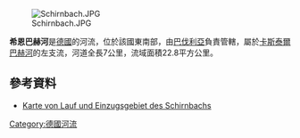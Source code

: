 {{Coord|49|47|17.55|N|10|17|46.01|E|display=title}}

[[Image:Schirnbach.JPG|right]]

'''希恩巴赫河'''是[[德國|德國]]的河流，位於該國東南部，由[[巴伐利亞|巴伐利亞]]負責管轄，屬於[[卡斯泰爾巴赫河|卡斯泰爾巴赫河]]的左支流，河道全長7公里，流域面積22.8平方公里。

==參考資料==
* [https://geoportal.bayern.de/bayernatlas/?bgLayer=tk&X=5516258.58&Y=4380221.06&zoom=9&lang=de&topic=ba&catalogNodes=122 Karte von Lauf und Einzugsgebiet des Schirnbachs] {{Wayback|url=https://geoportal.bayern.de/bayernatlas/?bgLayer=tk&X=5516258.58&Y=4380221.06&zoom=9&lang=de&topic=ba&catalogNodes=122 |date=20170221105412 }}

{{Germany-geo-stub}}
[[Category:德國河流|Category:德國河流]]
